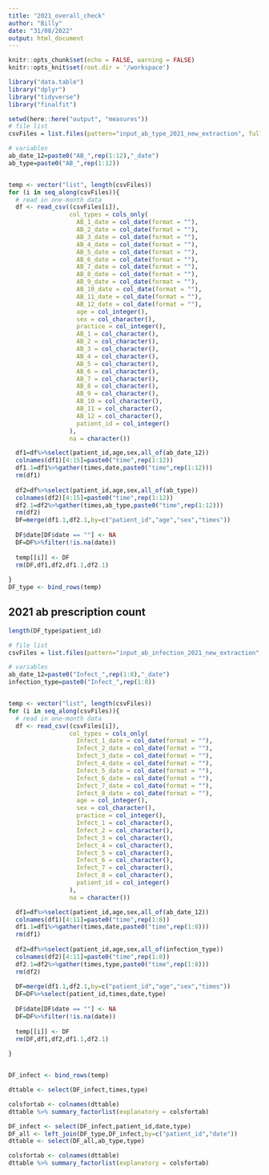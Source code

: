 ```yaml
---
title: "2021_overall_check"
author: "Billy"
date: "31/08/2022"
output: html_document
---
```


```r
knitr::opts_chunk$set(echo = FALSE, warning = FALSE)
knitr::opts_knit$set(root.dir = '/workspace')
```


```r
library("data.table")
library("dplyr")
library("tidyverse")
library("finalfit")
```


```r
setwd(here::here("output", "measures"))
# file list
csvFiles = list.files(pattern="input_ab_type_2021_new_extraction", full.names = FALSE)

# variables
ab_date_12=paste0("AB_",rep(1:12),"_date")
ab_type=paste0("AB_",rep(1:12))


temp <- vector("list", length(csvFiles))
for (i in seq_along(csvFiles)){
  # read in one-month data
  df <- read_csv((csvFiles[i]),
                 col_types = cols_only(
                   AB_1_date = col_date(format = ""),
                   AB_2_date = col_date(format = ""),
                   AB_3_date = col_date(format = ""),
                   AB_4_date = col_date(format = ""),
                   AB_5_date = col_date(format = ""),
                   AB_6_date = col_date(format = ""),
                   AB_7_date = col_date(format = ""),
                   AB_8_date = col_date(format = ""),
                   AB_9_date = col_date(format = ""),
                   AB_10_date = col_date(format = ""),
                   AB_11_date = col_date(format = ""),
                   AB_12_date = col_date(format = ""),
                   age = col_integer(),
                   sex = col_character(),
                   practice = col_integer(),
                   AB_1 = col_character(),
                   AB_2 = col_character(),
                   AB_3 = col_character(),
                   AB_4 = col_character(),
                   AB_5 = col_character(),
                   AB_6 = col_character(),
                   AB_7 = col_character(),
                   AB_8 = col_character(),
                   AB_9 = col_character(),
                   AB_10 = col_character(),
                   AB_11 = col_character(),
                   AB_12 = col_character(),
                   patient_id = col_integer()
                 ),
                 na = character())

  df1=df%>%select(patient_id,age,sex,all_of(ab_date_12))
  colnames(df1)[4:15]=paste0("time",rep(1:12))
  df1.1=df1%>%gather(times,date,paste0("time",rep(1:12)))
  rm(df1)
  
  df2=df%>%select(patient_id,age,sex,all_of(ab_type))
  colnames(df2)[4:15]=paste0("time",rep(1:12))
  df2.1=df2%>%gather(times,ab_type,paste0("time",rep(1:12)))
  rm(df2)
  DF=merge(df1.1,df2.1,by=c("patient_id","age","sex","times"))
  
  DF$date[DF$date == ""] <- NA
  DF=DF%>%filter(!is.na(date))
  
  temp[[i]] <- DF
  rm(DF,df1,df2,df1.1,df2.1)
  
}
DF_type <- bind_rows(temp)
```


## 2021 ab prescription count
```r
length(DF_type$patient_id)
```


```r
# file list
csvFiles = list.files(pattern="input_ab_infection_2021_new_extraction", full.names = FALSE)

# variables
ab_date_12=paste0("Infect_",rep(1:8),"_date")
infection_type=paste0("Infect_",rep(1:8))


temp <- vector("list", length(csvFiles))
for (i in seq_along(csvFiles)){
  # read in one-month data
  df <- read_csv((csvFiles[i]),
                 col_types = cols_only(
                   Infect_1_date = col_date(format = ""),
                   Infect_2_date = col_date(format = ""),
                   Infect_3_date = col_date(format = ""),
                   Infect_4_date = col_date(format = ""),
                   Infect_5_date = col_date(format = ""),
                   Infect_6_date = col_date(format = ""),
                   Infect_7_date = col_date(format = ""),
                   Infect_8_date = col_date(format = ""),
                   age = col_integer(),
                   sex = col_character(),
                   practice = col_integer(),
                   Infect_1 = col_character(),
                   Infect_2 = col_character(),
                   Infect_3 = col_character(),
                   Infect_4 = col_character(),
                   Infect_5 = col_character(),
                   Infect_6 = col_character(),
                   Infect_7 = col_character(),
                   Infect_8 = col_character(),
                   patient_id = col_integer()
                 ),
                 na = character())

  df1=df%>%select(patient_id,age,sex,all_of(ab_date_12))
  colnames(df1)[4:11]=paste0("time",rep(1:8))
  df1.1=df1%>%gather(times,date,paste0("time",rep(1:8)))
  rm(df1)
  
  df2=df%>%select(patient_id,age,sex,all_of(infection_type))
  colnames(df2)[4:11]=paste0("time",rep(1:8))
  df2.1=df2%>%gather(times,type,paste0("time",rep(1:8)))
  rm(df2)
  
  DF=merge(df1.1,df2.1,by=c("patient_id","age","sex","times"))
  DF=DF%>%select(patient_id,times,date,type)
  
  DF$date[DF$date == ""] <- NA
  DF=DF%>%filter(!is.na(date))
  
  temp[[i]] <- DF
  rm(DF,df1,df2,df1.1,df2.1)
  
}


DF_infect <- bind_rows(temp)

dttable <- select(DF_infect,times,type)

colsfortab <- colnames(dttable)
dttable %>% summary_factorlist(explanatory = colsfortab)

```

```r
DF_infect <- select(DF_infect,patient_id,date,type)
DF_all <- left_join(DF_type,DF_infect,by=c("patient_id","date"))
dttable <- select(DF_all,ab_type,type)

colsfortab <- colnames(dttable)
dttable %>% summary_factorlist(explanatory = colsfortab)
```


